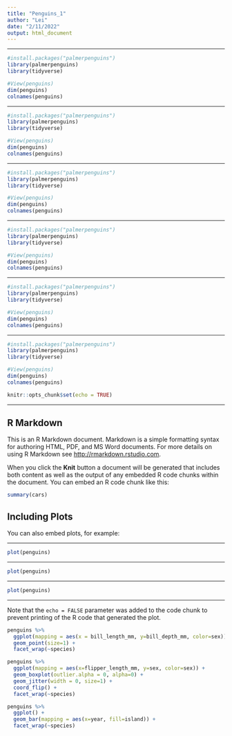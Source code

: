 ```yaml
---
title: "Penguins_1"
author: "Lei"
date: "2/11/2022"
output: html_document
---
```


<hr>

```r
#install.packages("palmerpenguins")
library(palmerpenguins)
library(tidyverse)

#View(penguins)
dim(penguins)
colnames(penguins)
```

<hr>

```r
#install.packages("palmerpenguins")
library(palmerpenguins)
library(tidyverse)

#View(penguins)
dim(penguins)
colnames(penguins)
```

<hr>

```r
#install.packages("palmerpenguins")
library(palmerpenguins)
library(tidyverse)

#View(penguins)
dim(penguins)
colnames(penguins)
```

<hr>

```r
#install.packages("palmerpenguins")
library(palmerpenguins)
library(tidyverse)

#View(penguins)
dim(penguins)
colnames(penguins)
```

<hr>

```r
#install.packages("palmerpenguins")
library(palmerpenguins)
library(tidyverse)

#View(penguins)
dim(penguins)
colnames(penguins)
```

<hr>

```r
#install.packages("palmerpenguins")
library(palmerpenguins)
library(tidyverse)

#View(penguins)
dim(penguins)
colnames(penguins)
```
```r
knitr::opts_chunk$set(echo = TRUE)
```

<hr>

## R Markdown

This is an R Markdown document. Markdown is a simple formatting syntax for authoring HTML, PDF, and MS Word documents. For more details on using R Markdown see <http://rmarkdown.rstudio.com>.

When you click the **Knit** button a document will be generated that includes both content as well as the output of any embedded R code chunks within the document. You can embed an R code chunk like this:

```r
summary(cars)
```

## Including Plots

You can also embed plots, for example:

<hr>

```r
plot(penguins)
```

<hr>

```r
plot(penguins)
```

<hr>

```r
plot(penguins)
```

<hr>

Note that the `echo = FALSE` parameter was added to the code chunk to prevent printing of the R code that generated the plot.

```r
penguins %>%
  ggplot(mapping = aes(x = bill_length_mm, y=bill_depth_mm, color=sex)) +
  geom_point(size=1) +
  facet_wrap(~species)
```

```r
penguins %>%
  ggplot(mapping = aes(x=flipper_length_mm, y=sex, color=sex)) +
  geom_boxplot(outlier.alpha = 0, alpha=0) +
  geom_jitter(width = 0, size=1) +
  coord_flip() +
  facet_wrap(~species)
```

```r
penguins %>%
  ggplot() +
  geom_bar(mapping = aes(x=year, fill=island)) +
  facet_wrap(~species)
```



